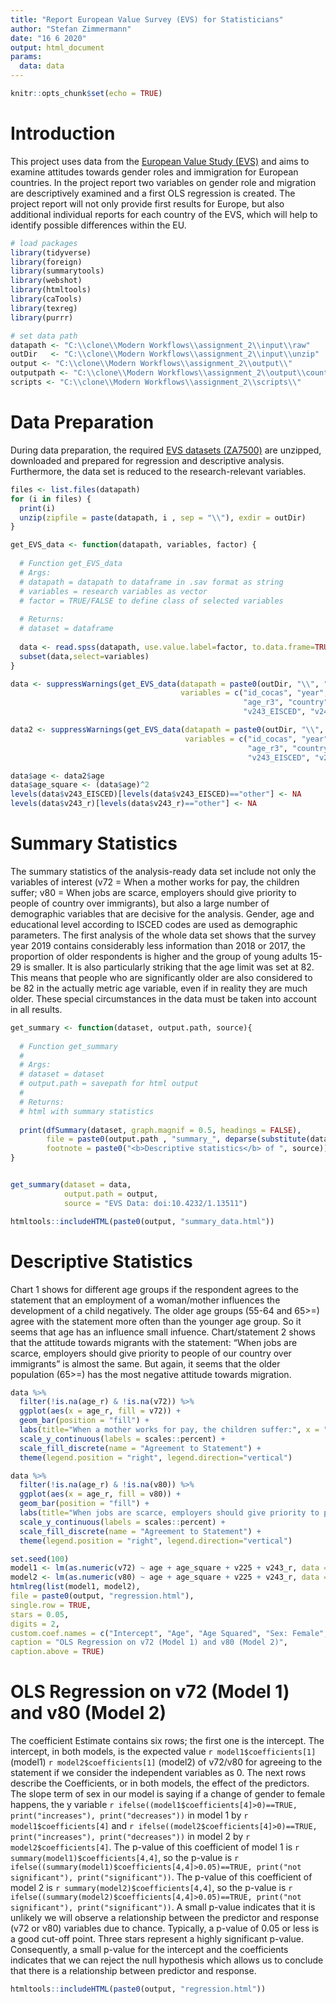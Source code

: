 ```yaml
---
title: "Report European Value Survey (EVS) for Statisticians"
author: "Stefan Zimmermann"
date: "16 6 2020"
output: html_document
params: 
  data: data
---
```


```r
knitr::opts_chunk$set(echo = TRUE)

```

# Introduction
This project uses data from the [European Value Study (EVS)](https://search.gesis.org/research_data/ZA7500) and aims to examine attitudes towards gender roles and immigration for European countries. In the project report two variables on gender role and migration are descriptively examined and a first OLS regression is created. The project report will not only provide first results for Europe, but also additional individual reports for each country of the EVS, which will help to identify possible differences within the EU. 


```r
# load packages
library(tidyverse)
library(foreign)
library(summarytools)
library(webshot)
library(htmltools)
library(caTools)
library(texreg)
library(purrr)
```


```r
# set data path
datapath <- "C:\\clone\\Modern Workflows\\assignment_2\\input\\raw"
outDir   <- "C:\\clone\\Modern Workflows\\assignment_2\\input\\unzip"
output <- "C:\\clone\\Modern Workflows\\assignment_2\\output\\"
outputpath <- "C:\\clone\\Modern Workflows\\assignment_2\\output\\country_reports\\"
scripts <- "C:\\clone\\Modern Workflows\\assignment_2\\scripts\\"
```

# Data Preparation
During data preparation, the required [EVS datasets (ZA7500)](https://search.gesis.org/research_data/ZA7500) are unzipped, downloaded and prepared for regression and descriptive analysis. Furthermore, the data set is reduced to the research-relevant variables. 

```r

files <- list.files(datapath)
for (i in files) {
  print(i)
  unzip(zipfile = paste(datapath, i , sep = "\\"), exdir = outDir)
}

get_EVS_data <- function(datapath, variables, factor) {
  
  # Function get_EVS_data 
  # Args: 
  # datapath = datapath to dataframe in .sav format as string 
  # variables = research variables as vector 
  # factor = TRUE/FALSE to define class of selected variables 
  
  # Returns: 
  # dataset = dataframe
  
  data <- read.spss(datapath, use.value.label=factor, to.data.frame=TRUE) 
  subset(data,select=variables) 
}

data <- suppressWarnings(get_EVS_data(datapath = paste0(outDir, "\\", "ZA7500_v3-0-0.sav"),
                                      variables = c("id_cocas", "year", "age", "age_r", "age_r2",
                                                    "age_r3", "country", "v72", "v80", "v225", "v243_ISCED_1",
                                                    "v243_EISCED", "v243_r"), factor = TRUE))

data2 <- suppressWarnings(get_EVS_data(datapath = paste0(outDir, "\\", "ZA7500_v3-0-0.sav"),
                                       variables = c("id_cocas", "year", "age", "age_r", "age_r2",
                                                     "age_r3", "country", "v72", "v80", "v225", "v243_ISCED_1",
                                                     "v243_EISCED", "v243_r"), factor = FALSE))

data$age <- data2$age 
data$age_square <- (data$age)^2 
levels(data$v243_EISCED)[levels(data$v243_EISCED)=="other"] <- NA 
levels(data$v243_r)[levels(data$v243_r)=="other"] <- NA
```

# Summary Statistics
The summary statistics of the analysis-ready data set include not only the variables of interest (v72 = When a mother works for pay, the children suffer; v80 = When jobs are scarce, employers should give priority to people of country over immigrants), but also a large number of demographic variables that are decisive for the analysis. Gender, age and educational level according to ISCED codes are used as demographic parameters. The first analysis of the whole data set shows that the survey year 2019 contains considerably less information than 2018 or 2017, the proportion of older respondents is higher and the group of young adults 15-29 is smaller. It is also particularly striking that the age limit was set at 82. This means that people who are significantly older are also considered to be 82 in the actually metric age variable, even if in reality they are much older. These special circumstances in the data must be taken into account in all results. 

```r
get_summary <- function(dataset, output.path, source){
  
  # Function get_summary
  # 
  # Args:
  # dataset = dataset
  # output.path = savepath for html output
  #
  # Returns:
  # html with summary statistics
  
  print(dfSummary(dataset, graph.magnif = 0.5, headings = FALSE),
        file = paste0(output.path , "summary_", deparse(substitute(dataset)), ".html"), 
        footnote = paste0("<b>Descriptive statistics</b> of ", source))
}


get_summary(dataset = data, 
            output.path = output,
            source = "EVS Data: doi:10.4232/1.13511")

```

```r
htmltools::includeHTML(paste0(output, "summary_data.html"))
```

# Descriptive Statistics
Chart 1 shows for different age groups if the respondent agrees to the statement that an employment of a woman/mother influences the development of a child negatively. The older age groups (55-64 and 65>=) agree with the statement more often than the younger age group. So it seems that age has an influence small infuence. Chart/statement 2 shows that the attitude towards migrants with the statement: "When jobs are scarce, employers should give priority to people of our country over immigrants" is almost the same. But again, it seems that the older population (65>=) has the most negative attitude towards migration. 

```r
data %>%
  filter(!is.na(age_r) & !is.na(v72)) %>%
  ggplot(aes(x = age_r, fill = v72)) +
  geom_bar(position = "fill") +
  labs(title="When a mother works for pay, the children suffer:", x = "Age", y = "Proportion", caption = "Data from EVS") +
  scale_y_continuous(labels = scales::percent) +
  scale_fill_discrete(name = "Agreement to Statement") +
  theme(legend.position = "right", legend.direction="vertical")

data %>%
  filter(!is.na(age_r) & !is.na(v80)) %>%
  ggplot(aes(x = age_r, fill = v80)) +
  geom_bar(position = "fill") +
  labs(title="When jobs are scarce, employers should give priority to people of our country over immigrants:", x = "Age", y = "Proportion", caption = "Data from EVS") +
  scale_y_continuous(labels = scales::percent) +
  scale_fill_discrete(name = "Agreement to Statement") +
  theme(legend.position = "right", legend.direction="vertical")
```

```r
set.seed(100)
model1 <- lm(as.numeric(v72) ~ age + age_square + v225 + v243_r, data = data)
model2 <- lm(as.numeric(v80) ~ age + age_square + v225 + v243_r, data = data)
htmlreg(list(model1, model2),
file = paste0(output, "regression.html"),
single.row = TRUE,
stars = 0.05,
digits = 2,
custom.coef.names = c("Intercept", "Age", "Age Squared", "Sex: Female", "Medium Education Level", "High Education Level"),
caption = "OLS Regression on v72 (Model 1) and v80 (Model 2)",
caption.above = TRUE)
```

# OLS Regression on v72 (Model 1) and v80 (Model 2)
The coefficient Estimate contains six rows; the first one is the intercept. The intercept, in both models, is the expected value `r model1$coefficients[1]`(model1) `r model2$coefficients[1]` (model2)  of v72/v80 for agreeing to the statement if we consider the independent variables as 0. The next rows describe the Coefficients, or in both models, the effect of the predictors. The slope term of sex in our model is saying if a change of gender to female happens, the y variable `r ifelse((model1$coefficients[4]>0)==TRUE, print("increases"), print("decreases"))` in model 1 by `r model1$coefficients[4]` and  `r ifelse((model2$coefficients[4]>0)==TRUE, print("increases"), print("decreases"))` in model 2 by `r model2$coefficients[4]`. The p-value of this coefficient of model 1 is `r summary(model1)$coefficients[4,4]`, so the p-value is `r ifelse((summary(model1)$coefficients[4,4]>0.05)==TRUE, print("not significant"), print("significant"))`. 
The p-value of this coefficient of model 2 is `r summary(model2)$coefficients[4,4]`, so the p-value is `r ifelse((summary(model2)$coefficients[4,4]>0.05)==TRUE, print("not significant"), print("significant"))`. A small p-value indicates that it is unlikely we will observe a relationship between the predictor and response (v72 or v80) variables due to chance. Typically, a p-value of 0.05 or less is a good cut-off point. Three stars represent a highly significant p-value. Consequently, a small p-value for the intercept and the coefficients indicates that we can reject the null hypothesis which allows us to conclude that there is a relationship between predictor and response. 

```r
htmltools::includeHTML(paste0(output, "regression.html"))
```
